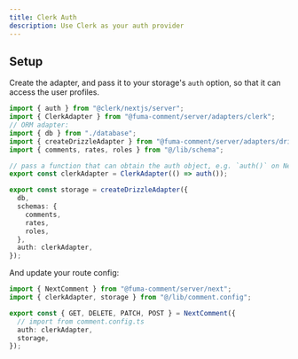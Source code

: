 ```yaml
---
title: Clerk Auth
description: Use Clerk as your auth provider
---
```


## Setup

Create the adapter, and pass it to your storage's `auth` option, so that it can access the user profiles.

```ts title="comment.config.ts"
import { auth } from "@clerk/nextjs/server";
import { ClerkAdapter } from "@fuma-comment/server/adapters/clerk";
// ORM adapter:
import { db } from "./database";
import { createDrizzleAdapter } from "@fuma-comment/server/adapters/drizzle";
import { comments, rates, roles } from "@/lib/schema";

// pass a function that can obtain the auth object, e.g. `auth()` on Next.js
export const clerkAdapter = ClerkAdapter(() => auth());

export const storage = createDrizzleAdapter({
  db,
  schemas: {
    comments,
    rates,
    roles,
  },
  auth: clerkAdapter,
});
```

And update your route config:

```ts title="app/api/comments/[[...comment]]/route.ts"
import { NextComment } from "@fuma-comment/server/next";
import { clerkAdapter, storage } from "@/lib/comment.config";

export const { GET, DELETE, PATCH, POST } = NextComment({
  // import from comment.config.ts
  auth: clerkAdapter,
  storage,
});
```
